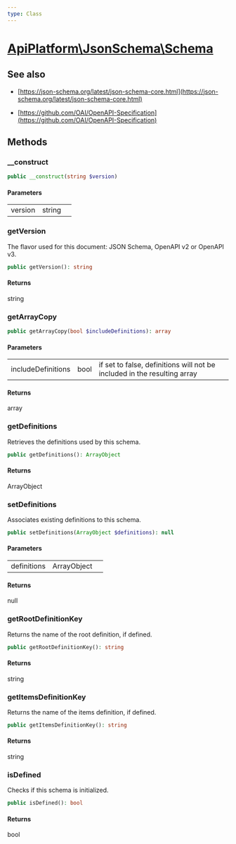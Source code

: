 ```yaml
---
type: Class
---
```


# [ApiPlatform\JsonSchema\Schema](/docs/reference/JsonSchema/Schema)

## See also
- [https://json-schema.org/latest/json-schema-core.html](https://json-schema.org/latest/json-schema-core.html)

- [https://github.com/OAI/OpenAPI-Specification](https://github.com/OAI/OpenAPI-Specification)


## Methods

### __construct



```php
public __construct(string $version)
```

#### Parameters

<table><tbody>
<tr><td>version</td><td>string</td><td></td></tr>
</tbody>
</table>

### getVersion

The flavor used for this document: JSON Schema, OpenAPI v2 or OpenAPI v3.

```php
public getVersion(): string
```

#### Returns

string

### getArrayCopy



```php
public getArrayCopy(bool $includeDefinitions): array
```

#### Parameters

<table><tbody>
<tr><td>includeDefinitions</td><td>bool</td><td>if set to false, definitions will not be included in the resulting array</td></tr>
</tbody>
</table>

#### Returns

array

### getDefinitions

Retrieves the definitions used by this schema.

```php
public getDefinitions(): ArrayObject
```

#### Returns

ArrayObject

### setDefinitions

Associates existing definitions to this schema.

```php
public setDefinitions(ArrayObject $definitions): null
```

#### Parameters

<table><tbody>
<tr><td>definitions</td><td>ArrayObject</td><td></td></tr>
</tbody>
</table>

#### Returns

null

### getRootDefinitionKey

Returns the name of the root definition, if defined.

```php
public getRootDefinitionKey(): string
```

#### Returns

string

### getItemsDefinitionKey

Returns the name of the items definition, if defined.

```php
public getItemsDefinitionKey(): string
```

#### Returns

string

### isDefined

Checks if this schema is initialized.

```php
public isDefined(): bool
```

#### Returns

bool
